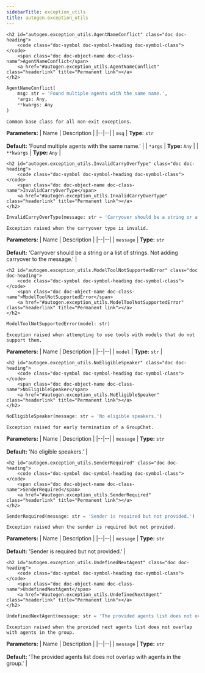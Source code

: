 ```yaml
---
sidebarTitle: exception_utils
title: autogen.exception_utils
---
```


    <h2 id="autogen.exception_utils.AgentNameConflict" class="doc doc-heading">
        <code class="doc-symbol doc-symbol-heading doc-symbol-class"></code>
        <span class="doc doc-object-name doc-class-name">AgentNameConflict</span>
        <a href="#autogen.exception_utils.AgentNameConflict" class="headerlink" title="Permanent link"></a>
    </h2>

```python
AgentNameConflict(
    msg: str = 'Found multiple agents with the same name.',
    *args: Any,
    **kwargs: Any
)
```

    Common base class for all non-exit exceptions.

<b>Parameters:</b>
| Name | Description |
|--|--|
| `msg` | **Type:** `str`<br/><br/>**Default:** 'Found multiple agents with the same name.' |
| `*args` | **Type:** `Any` |
| `**kwargs` | **Type:** `Any` |

    <h2 id="autogen.exception_utils.InvalidCarryOverType" class="doc doc-heading">
        <code class="doc-symbol doc-symbol-heading doc-symbol-class"></code>
        <span class="doc doc-object-name doc-class-name">InvalidCarryOverType</span>
        <a href="#autogen.exception_utils.InvalidCarryOverType" class="headerlink" title="Permanent link"></a>
    </h2>

```python
InvalidCarryOverType(message: str = 'Carryover should be a string or a list of strings. Not adding carryover to the message.')
```

    Exception raised when the carryover type is invalid.

<b>Parameters:</b>
| Name | Description |
|--|--|
| `message` | **Type:** `str`<br/><br/>**Default:** 'Carryover should be a string or a list of strings. Not adding carryover to the message.' |

    <h2 id="autogen.exception_utils.ModelToolNotSupportedError" class="doc doc-heading">
        <code class="doc-symbol doc-symbol-heading doc-symbol-class"></code>
        <span class="doc doc-object-name doc-class-name">ModelToolNotSupportedError</span>
        <a href="#autogen.exception_utils.ModelToolNotSupportedError" class="headerlink" title="Permanent link"></a>
    </h2>

```python
ModelToolNotSupportedError(model: str)
```

    Exception raised when attempting to use tools with models that do not support them.

<b>Parameters:</b>
| Name | Description |
|--|--|
| `model` | **Type:** `str` |

    <h2 id="autogen.exception_utils.NoEligibleSpeaker" class="doc doc-heading">
        <code class="doc-symbol doc-symbol-heading doc-symbol-class"></code>
        <span class="doc doc-object-name doc-class-name">NoEligibleSpeaker</span>
        <a href="#autogen.exception_utils.NoEligibleSpeaker" class="headerlink" title="Permanent link"></a>
    </h2>

```python
NoEligibleSpeaker(message: str = 'No eligible speakers.')
```

    Exception raised for early termination of a GroupChat.

<b>Parameters:</b>
| Name | Description |
|--|--|
| `message` | **Type:** `str`<br/><br/>**Default:** 'No eligible speakers.' |

    <h2 id="autogen.exception_utils.SenderRequired" class="doc doc-heading">
        <code class="doc-symbol doc-symbol-heading doc-symbol-class"></code>
        <span class="doc doc-object-name doc-class-name">SenderRequired</span>
        <a href="#autogen.exception_utils.SenderRequired" class="headerlink" title="Permanent link"></a>
    </h2>

```python
SenderRequired(message: str = 'Sender is required but not provided.')
```

    Exception raised when the sender is required but not provided.

<b>Parameters:</b>
| Name | Description |
|--|--|
| `message` | **Type:** `str`<br/><br/>**Default:** 'Sender is required but not provided.' |

    <h2 id="autogen.exception_utils.UndefinedNextAgent" class="doc doc-heading">
        <code class="doc-symbol doc-symbol-heading doc-symbol-class"></code>
        <span class="doc doc-object-name doc-class-name">UndefinedNextAgent</span>
        <a href="#autogen.exception_utils.UndefinedNextAgent" class="headerlink" title="Permanent link"></a>
    </h2>

```python
UndefinedNextAgent(message: str = 'The provided agents list does not overlap with agents in the group.')
```

    Exception raised when the provided next agents list does not overlap with agents in the group.

<b>Parameters:</b>
| Name | Description |
|--|--|
| `message` | **Type:** `str`<br/><br/>**Default:** 'The provided agents list does not overlap with agents in the group.' |